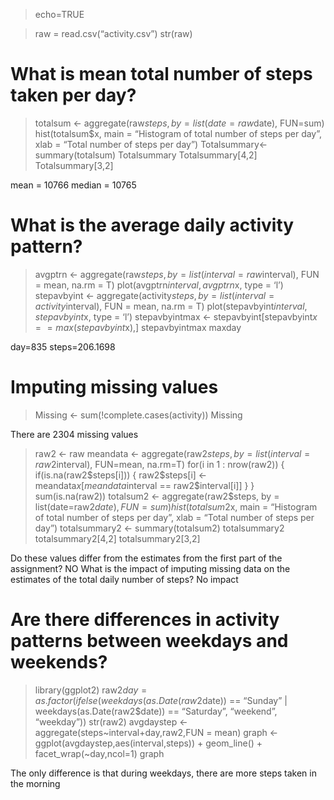 > echo=TRUE

> raw = read.csv("activity.csv")
> str(raw)


# What is mean total number of steps taken per day? #
> totalsum <- aggregate(raw$steps, by = list(date=raw$date), FUN=sum)
> hist(totalsum$x, main = "Histogram of total number of steps per day",
>      xlab = "Total number of steps per day")
> Totalsummary<-summary(totalsum)
> Totalsummary
> Totalsummary[4,2]
> Totalsummary[3,2]

mean = 10766
median = 10765

# What is the average daily activity pattern? #
> avgptrn <- aggregate(raw$steps, by =list(interval=raw$interval), 
>                          FUN = mean, na.rm = T)
> plot(avgptrn$interval,avgptrn$x, type = 'l')
> stepavbyint <- aggregate(activity$steps, by =list(interval=activity$interval), 
                         FUN = mean, na.rm = T)
plot(stepavbyint$interval,stepavbyint$x, type = 'l')
stepavbyintmax <- stepavbyint[stepavbyint$x == max(stepavbyint$x),]
stepavbyintmax
> maxday

day=835
steps=206.1698

# Imputing missing values #
> Missing <- sum(!complete.cases(activity))
> Missing

There are 2304 missing values

> raw2 <- raw
> meandata <- aggregate(raw2$steps, by=list(interval=raw2$interval), FUN=mean, na.rm=T)
> for(i in 1 : nrow(raw2)) {
>   if(is.na(raw2$steps[i])) {
>     raw2$steps[i] <- meandata$x[meandata$interval == raw2$interval[i]]
>   }
> }
> sum(is.na(raw2))
> totalsum2 <- aggregate(raw2$steps, by = list(date=raw2$date), FUN=sum)
> hist(totalsum2$x, main = "Histogram of total number of steps per day",
>       xlab = "Total number of steps per day")
> totalsummary2 <- summary(totalsum2)
> totalsummary2
> totalsummary2[4,2]
> totalsummary2[3,2]

Do these values differ from the estimates from the first part of the assignment? NO
What is the impact of imputing missing data on the estimates of the total daily number of steps? No impact

# Are there differences in activity patterns between weekdays and weekends? #
> library(ggplot2)
> raw2$day = as.factor(ifelse(weekdays(as.Date(raw2$date)) == "Sunday" | weekdays(as.Date(raw2$date)) == "Saturday",
"weekend", "weekday"))
> str(raw2)
> avgdaystep <- aggregate(steps~interval+day,raw2,FUN = mean)
> graph <- ggplot(avgdaystep,aes(interval,steps)) + geom_line() + facet_wrap(~day,ncol=1)
> graph

The only difference is that during weekdays, there are more steps taken in the morning
